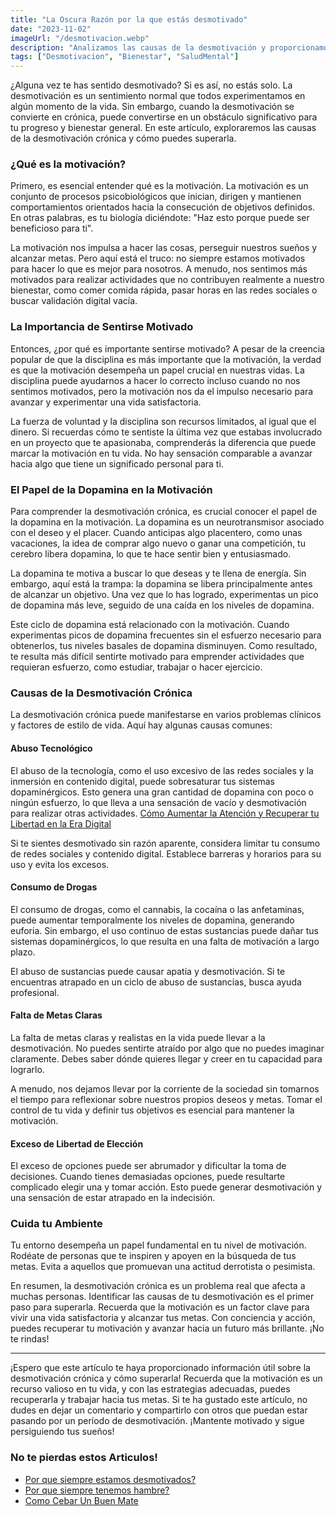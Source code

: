 ```yaml
---
title: "La Oscura Razón por la que estás desmotivado"
date: "2023-11-02"
imageUrl: "/desmotivacion.webp"
description: "Analizamos las causas de la desmotivación y proporcionamos estrategias efectivas para superarla. Descubre cómo recuperar tu impulso y restaurar la pasión en tus actividades diarias para lograr un sentido renovado de propósito."
tags: ["Desmotivacion", "Bienestar", "SaludMental"]
---
```


<CustomImage
  src="https://raw.githubusercontent.com/sebiten/posts/main/images/desmotivacion.webp"
  alt="La Oscura Razón por la que estás desmotivado"
/>

¿Alguna vez te has sentido desmotivado? Si es así, no estás solo. La desmotivación es un sentimiento normal que todos experimentamos en algún momento de la vida. Sin embargo, cuando la desmotivación se convierte en crónica, puede convertirse en un obstáculo significativo para tu progreso y bienestar general. En este artículo, exploraremos las causas de la desmotivación crónica y cómo puedes superarla.

### ¿Qué es la motivación?

Primero, es esencial entender qué es la motivación. La motivación es un conjunto de procesos psicobiológicos que inician, dirigen y mantienen comportamientos orientados hacia la consecución de objetivos definidos. En otras palabras, es tu biología diciéndote: "Haz esto porque puede ser beneficioso para ti".

La motivación nos impulsa a hacer las cosas, perseguir nuestros sueños y alcanzar metas. Pero aquí está el truco: no siempre estamos motivados para hacer lo que es mejor para nosotros. A menudo, nos sentimos más motivados para realizar actividades que no contribuyen realmente a nuestro bienestar, como comer comida rápida, pasar horas en las redes sociales o buscar validación digital vacía.

### La Importancia de Sentirse Motivado

Entonces, ¿por qué es importante sentirse motivado? A pesar de la creencia popular de que la disciplina es más importante que la motivación, la verdad es que la motivación desempeña un papel crucial en nuestras vidas. La disciplina puede ayudarnos a hacer lo correcto incluso cuando no nos sentimos motivados, pero la motivación nos da el impulso necesario para avanzar y experimentar una vida satisfactoria.

La fuerza de voluntad y la disciplina son recursos limitados, al igual que el dinero. Si recuerdas cómo te sentiste la última vez que estabas involucrado en un proyecto que te apasionaba, comprenderás la diferencia que puede marcar la motivación en tu vida. No hay sensación comparable a avanzar hacia algo que tiene un significado personal para ti.

### El Papel de la Dopamina en la Motivación

Para comprender la desmotivación crónica, es crucial conocer el papel de la dopamina en la motivación. La dopamina es un neurotransmisor asociado con el deseo y el placer. Cuando anticipas algo placentero, como unas vacaciones, la idea de comprar algo nuevo o ganar una competición, tu cerebro libera dopamina, lo que te hace sentir bien y entusiasmado.

La dopamina te motiva a buscar lo que deseas y te llena de energía. Sin embargo, aquí está la trampa: la dopamina se libera principalmente antes de alcanzar un objetivo. Una vez que lo has logrado, experimentas un pico de dopamina más leve, seguido de una caída en los niveles de dopamina.

Este ciclo de dopamina está relacionado con la motivación. Cuando experimentas picos de dopamina frecuentes sin el esfuerzo necesario para obtenerlos, tus niveles basales de dopamina disminuyen. Como resultado, te resulta más difícil sentirte motivado para emprender actividades que requieran esfuerzo, como estudiar, trabajar o hacer ejercicio.

### Causas de la Desmotivación Crónica

La desmotivación crónica puede manifestarse en varios problemas clínicos y factores de estilo de vida. Aquí hay algunas causas comunes:

#### **Abuso Tecnológico**

El abuso de la tecnología, como el uso excesivo de las redes sociales y la inmersión en contenido digital, puede sobresaturar tus sistemas dopaminérgicos. Esto genera una gran cantidad de dopamina con poco o ningún esfuerzo, lo que lleva a una sensación de vacío y desmotivación para realizar otras actividades. [Cómo Aumentar la Atención y Recuperar tu Libertad en la Era Digital](https://abelardo.blog/posts/aumentar-la-atencion)

Si te sientes desmotivado sin razón aparente, considera limitar tu consumo de redes sociales y contenido digital. Establece barreras y horarios para su uso y evita los excesos.

#### **Consumo de Drogas**

El consumo de drogas, como el cannabis, la cocaína o las anfetaminas, puede aumentar temporalmente los niveles de dopamina, generando euforia. Sin embargo, el uso continuo de estas sustancias puede dañar tus sistemas dopaminérgicos, lo que resulta en una falta de motivación a largo plazo.

El abuso de sustancias puede causar apatía y desmotivación. Si te encuentras atrapado en un ciclo de abuso de sustancias, busca ayuda profesional.

#### **Falta de Metas Claras**

La falta de metas claras y realistas en la vida puede llevar a la desmotivación. No puedes sentirte atraído por algo que no puedes imaginar claramente. Debes saber dónde quieres llegar y creer en tu capacidad para lograrlo.

A menudo, nos dejamos llevar por la corriente de la sociedad sin tomarnos el tiempo para reflexionar sobre nuestros propios deseos y metas. Tomar el control de tu vida y definir tus objetivos es esencial para mantener la motivación.

#### **Exceso de Libertad de Elección**

El exceso de opciones puede ser abrumador y dificultar la toma de decisiones. Cuando tienes demasiadas opciones, puede resultarte complicado elegir una y tomar acción. Esto puede generar desmotivación y una sensación de estar atrapado en la indecisión.

### **Cuida tu Ambiente**

Tu entorno desempeña un papel fundamental en tu nivel de motivación. Rodéate de personas que te inspiren y apoyen en la búsqueda de tus metas. Evita a aquellos que promuevan una actitud derrotista o pesimista.

En resumen, la desmotivación crónica es un problema real que afecta a muchas personas. Identificar las causas de tu desmotivación es el primer paso para superarla. Recuerda que la motivación es un factor clave para vivir una vida satisfactoria y alcanzar tus metas. Con conciencia y acción, puedes recuperar tu motivación y avanzar hacia un futuro más brillante. ¡No te rindas!

---

¡Espero que este artículo te haya proporcionado información útil sobre la desmotivación crónica y cómo superarla! Recuerda que la motivación es un recurso valioso en tu vida, y con las estrategias adecuadas, puedes recuperarla y trabajar hacia tus metas. Si te ha gustado este artículo, no dudes en dejar un comentario y compartirlo con otros que puedan estar pasando por un período de desmotivación. ¡Mantente motivado y sigue persiguiendo tus sueños!

### No te pierdas estos Articulos!

- [Por que siempre estamos desmotivados?](https://abelardo.blog/posts/desmotivacion)
- [Por que siempre tenemos hambre?](https://abelardo.blog/posts/por-que-siempre-tenemos-hambre)
- [Como Cebar Un Buen Mate](https://abelardo.blog/posts/como-cebar-un-buen-mate)
